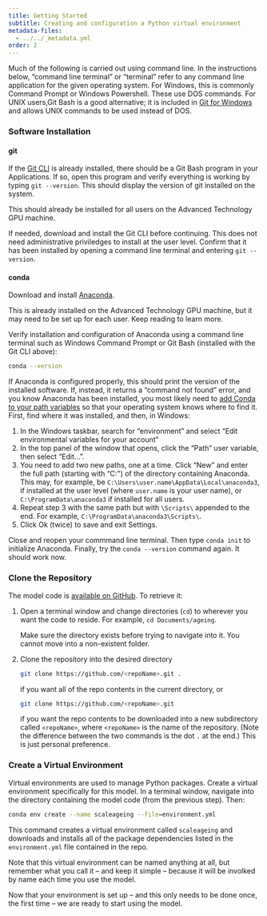 ```yaml
---
title: Getting Started
subtitle: Creating and configuration a Python virtual environment
metadata-files:
  - ../../_metadata.yml
order: 2
---
```


Much of the following is carried out using command line. In the instructions below, "command line terminal" or "terminal" refer to any command line application for the given operating system. For Windows, this is commonly Command Prompt or Windows Powershell. These use DOS commands. For UNIX users,Git Bash is a good alternative; it is included in [Git for Windows](#git) and allows UNIX commands to be used instead of DOS.

### Software Installation

#### git

If the [Git CLI](https://git-scm.com/downloads) is already installed, there should be a Git Bash program in your Applications. If so, open this program and verify everything is working by typing `git --version`. This should display the version of git installed on the system.

:::{.callout-note}
This should already be installed for all users on the Advanced Technology GPU machine.
:::

If needed, download and install the Git CLI before continuing. This does not need administrative priviledges to install at the user level. Confirm that it has been installed by opening a command line terminal and entering `git --version`.

#### conda

Download and install [Anaconda](https://www.anaconda.com/).

:::{.callout-note}
This is already installed on the Advanced Technology GPU machine, but it may need to be set up for each user. Keep reading to learn more.
:::

Verify installation and configuration of Anaconda using a command line terminal such as Windows Command Prompt or Git Bash (installed with the Git CLI above):

```bash
conda --version
```

If Anaconda is configured properly, this should print the version of the installed software. If, instead, it returns a "command not found" error, and you know Anaconda has been installed, you most likely need to [add Conda to your path variables](https://stackoverflow.com/questions/44597662/conda-command-is-not-recognized-on-windows-10) so that your operating system knows where to find it. First, find where it was installed, and then, in Windows:

1. In the Windows taskbar, search for "environment" and select "Edit environmental variables for your account"
2. In the top panel of the window that opens, click the "Path" user variable, then select "Edit...".
3. You need to add two new paths, one at a time. Click "New" and enter the full path (starting with "C:\") of the directory containing Anaconda. This may, for example, be `C:\Users\user.name\AppData\Local\anaconda3`, if installed at the user level (where `user.name` is your user name), or `C:\ProgramData\anaconda3` if installed for all users.
4. Repeat step 3 with the same path but with `\Scripts\` appended to the end. For example, `C:\ProgramData\anaconda3\Scripts\`.
5. Click Ok (twice) to save and exit Settings.

Close and reopen your commmand line terminal. Then type `conda init` to initialize Anaconda. Finally, try the `conda --version` command again. It should work now.

### Clone the Repository

The model code is [available on GitHub]({{< meta website.repo-url >}}). To retrieve it:

1. Open a terminal window and change directories (`cd`) to wherever you want the code to reside. For example, `cd Documents/ageing`.

   :::{.callout-important}
   Make sure the directory exists before trying to navigate into it. You cannot move into a non-existent folder.
   :::

2. Clone the repository into the desired directory

   ```bash
   git clone https://github.com/<repoName>.git .
   ```

   if you want all of the repo contents in the current directory, or 
   
   ```bash
   git clone https://github.com/<repoName>.git
   ```

   if you want the repo contents to be downloaded into a new subdirectory called `<repoName>`, where `<repoName>` is the name of the repository. (Note the difference between the two commands is the dot `.` at the end.) This is just personal preference.

### Create a Virtual Environment

Virtual environments are used to manage Python packages. Create a virtual environment specifically for this model. In a terminal window, navigate into the directory containing the model code (from the previous step). Then:

```bash
conda env create --name scaleageing --file=environment.yml
```

This command creates a virtual environment called `scaleageing` and downloads and installs all of the package dependencies listed in the `environment.yml` file contained in the repo.

Note that this virtual environment can be named anything at all, but remember what you call it -- and keep it simple -- because it will be involked by name each time you use the model.

Now that your environment is set up -- and this only needs to be done once, the first time -- we are ready to start using the model.